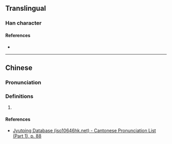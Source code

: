 {{character info/new}}
==Translingual==

===Han character===
{{Han char|rn=32|rad=土|as=10|sn=13|four=|canj=NJG|ids=⿱陣土}}

====References====
* {{Han ref|kx=0236.260|dkj=05365|dj=0474.160|hdz=10469.030|uh=5866|ud=22630}}

----

==Chinese==
{{zh-forms}}

===Pronunciation===
{{zh-pron
|m=zhèn
|c=zan6
|cat=
}}

===Definitions===
{{zh-hanzi}}

# {{rfdef|zh}}

====References====
* [http://www.iso10646hk.net/jp/document/download.jsp Jyutping Database (iso10646hk.net) - Cantonese Pronunciation List (Part 1), p. 88]